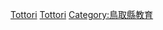 {{日本行政區劃分類導航|的學校|top=日本各都道府縣的學校}}
{{Commonscat|Schools in Tottori prefecture}}

[[Category:日本各都道府縣的學校|Tottori]]
[[Category:鳥取縣建築物|Tottori]]
[[Category:鳥取縣教育|Category:鳥取縣教育]]